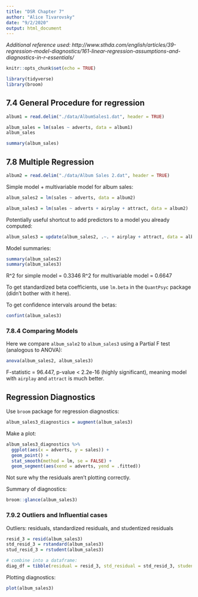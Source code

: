 ```yaml
---
title: "DSR Chapter 7"
author: "Alice Tivarovsky"
date: "9/2/2020"
output: html_document
---
```


_Additional reference used: http://www.sthda.com/english/articles/39-regression-model-diagnostics/161-linear-regression-assumptions-and-diagnostics-in-r-essentials/_

```r
knitr::opts_chunk$set(echo = TRUE)

library(tidyverse)
library(broom)
```

## 7.4 General Procedure for regression
```r
album1 = read.delim("./data/AlbumSales1.dat", header = TRUE)

```

```r
album_sales = lm(sales ~ adverts, data = album1)
album_sales

summary(album_sales)
```

## 7.8 Multiple Regression 

```r
album2 = read.delim("./data/Album Sales 2.dat", header = TRUE)

```

Simple model + multivariable model for album sales: 
```r
album_sales2 = lm(sales ~ adverts, data = album2)

album_sales3 = lm(sales ~ adverts + airplay + attract, data = album2)

```

Potentially useful shortcut to add predictors to a model you already computed: 
```r
album_sales3 = update(album_sales2, .~. + airplay + attract, data = album2)
```

Model summaries: 
```r
summary(album_sales2)
summary(album_sales3)

```

R^2 for simple model = 0.3346
R^2 for multivariable model = 0.6647

To get standardized beta coefficients, use `lm.beta` in the `QuantPsyc` package (didn't bother with it here). 

To get confidence intervals around the betas: 
```r
confint(album_sales3)
```

### 7.8.4 Comparing Models

Here we compare `album_sale2` to `album_sales3` using a Partial F test (analogous to ANOVA): 
```r
anova(album_sales2, album_sales3)

```

F-statistic = 96.447, p-value < 2.2e-16 (highly significant), meaning model with `airplay` and `attract` is much better. 

## Regression Diagnostics

Use `broom` package for regression diagnostics: 
```r
album_sales3_diagnostics = augment(album_sales3)

```

Make a plot:
```r
album_sales3_diagnostics %>% 
  ggplot(aes(x = adverts, y = sales)) + 
  geom_point() + 
  stat_smooth(method = lm, se = FALSE) +
  geom_segment(aes(xend = adverts, yend = .fitted))

```
Not sure why the residuals aren't plotting correctly. 

Summary of diagnostics: 
```r
broom::glance(album_sales3)
```

### 7.9.2 Outliers and Influential cases

Outliers: residuals, standardized residuals, and studentized residuals
```r
resid_3 = resid(album_sales3)
std_resid_3 = rstandard(album_sales3)
stud_resid_3 = rstudent(album_sales3)

# combine into a dataframe: 
diag_df = tibble(residual = resid_3, std_residual = std_resid_3, student_resid = stud_resid_3)

```

Plotting diagnostics: 
```r
plot(album_sales3)

```

